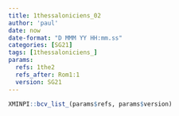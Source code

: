 ```yaml
---
title: 1thessaloniciens_02
author: 'paul'
date: now
date-format: "D MMM YY HH:mm.ss"
categories: [SG21]
tags: [1thessaloniciens_]
params:
  refs: 1the2
  refs_after: Rom1:1
  version: SG21
---
```


```r
XMINPI::bcv_list_(params$refs, params$version)
```

